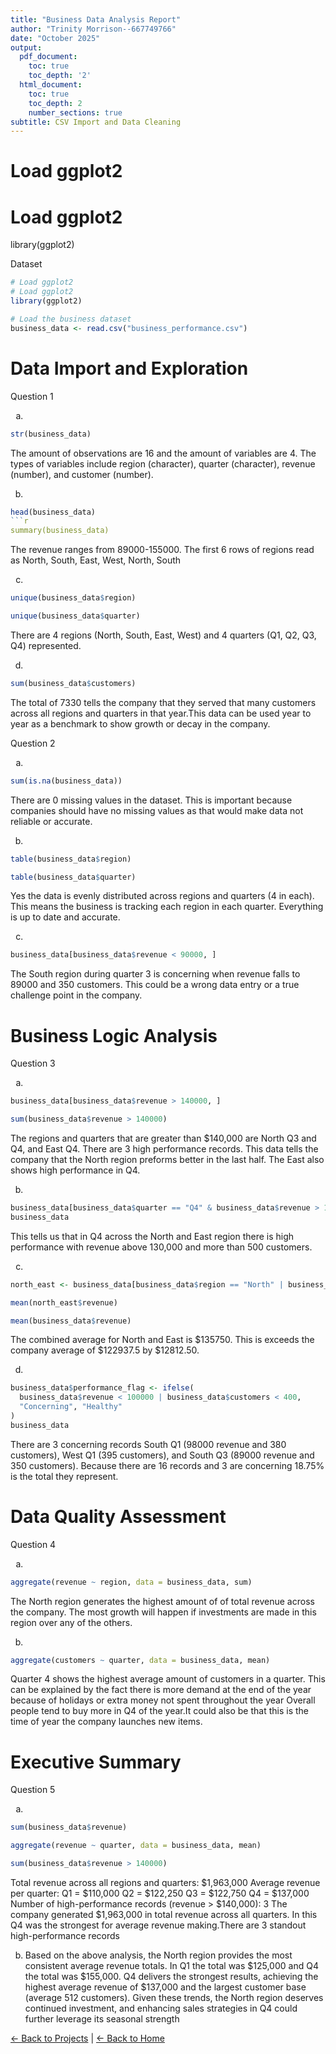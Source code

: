 ```yaml
---
title: "Business Data Analysis Report"
author: "Trinity Morrison--667749766"
date: "October 2025"
output:
  pdf_document:
    toc: true
    toc_depth: '2'
  html_document:
    toc: true
    toc_depth: 2
    number_sections: true
subtitle: CSV Import and Data Cleaning
---
```


# Load ggplot2
# Load ggplot2
library(ggplot2)


Dataset

```r
# Load ggplot2
# Load ggplot2
library(ggplot2)

# Load the business dataset
business_data <- read.csv("business_performance.csv")

```


# Data Import and Exploration

Question 1

a)
```r
str(business_data)
```
The amount of observations are 16 and the amount of variables are 4. The types of variables include region (character), quarter (character), revenue (number), and customer (number).


b)
```r
head(business_data)
```r
summary(business_data)
```
The revenue ranges from 89000-155000. The first 6 rows of regions read as North, South, East, West, North, South

c)
```r
unique(business_data$region)
```
```r
unique(business_data$quarter)
```
There are 4 regions (North, South, East, West) and 4 quarters (Q1, Q2, Q3, Q4) represented.

d)
```r
sum(business_data$customers)
```
The total of 7330 tells the company that they served that many customers across all regions and quarters in that year.This data can be used year to year as a benchmark to show growth or decay in the company. 

Question 2

a)
```r
sum(is.na(business_data))
```
There are 0 missing values in the dataset. This is important because companies should have no missing values as that would make data not reliable or accurate. 

b) 
```r
table(business_data$region)
```
```r
table(business_data$quarter)
```
Yes the data is evenly distributed across regions and quarters (4 in each). This means the business is tracking each region in each quarter. Everything is up to date and accurate.  

c)
```r
business_data[business_data$revenue < 90000, ]
```
The South region during quarter 3 is concerning when revenue falls to 89000 and 350 customers. This could be a wrong data entry or a true challenge point in the company.


# Business Logic Analysis

Question 3

a)
```r
business_data[business_data$revenue > 140000, ]
```
```r
sum(business_data$revenue > 140000)
```
The regions and quarters that are greater than $140,000 are North Q3 and Q4, and East Q4. There are 3 high performance records. This data tells the company that the North region preforms better in the last half. The East also shows high performance in Q4. 

b)
```r
business_data[business_data$quarter == "Q4" & business_data$revenue > 130000 & business_data$customers > 500, ]
business_data
```
This tells us that in Q4 across the North and East region there is high performance with revenue above 130,000 and more than 500 customers.

c)
```r
north_east <- business_data[business_data$region == "North" | business_data$region == "East", ]
```
```r
mean(north_east$revenue)
```
```r
mean(business_data$revenue)
```
The combined average for North and East is $135750. This is exceeds the company average of $122937.5 by $12812.50.   

d)
```r
business_data$performance_flag <- ifelse(
  business_data$revenue < 100000 | business_data$customers < 400,
  "Concerning", "Healthy"
)
business_data
```
There are 3 concerning records South Q1 (98000 revenue and 380 customers), West Q1 (395 customers), and South Q3 (89000 revenue and 350 customers). Because there are 16 records and 3 are concerning 18.75% is the total they represent. 

# Data Quality Assessment

Question 4 

a)
```r
aggregate(revenue ~ region, data = business_data, sum)
```
The North region generates the highest amount of of total revenue across the company. The most growth will happen if investments are made in this region over any of the others. 

b)
```r
aggregate(customers ~ quarter, data = business_data, mean)
```
Quarter 4 shows the highest average amount of customers in a quarter. This can be explained by the fact there is more demand at the end of the year because of holidays or extra money not spent throughout the year Overall people tend to buy more in Q4 of the year.It could also be that this is the time of year the company launches new items. 

# Executive Summary

Question 5

a)
```r
sum(business_data$revenue)
```
```r
aggregate(revenue ~ quarter, data = business_data, mean)
```
```r
sum(business_data$revenue > 140000)
```
Total revenue across all regions and quarters: $1,963,000
Average revenue per quarter:
Q1 = $110,000
Q2 = $122,250
Q3 = $122,750
Q4 = $137,000
Number of high-performance records (revenue > $140,000): 3
The company generated $1,963,000 in total revenue across all quarters. In this Q4 was the strongest for average revenue making.There are 3 standout high-performance records

b)
Based on the above analysis, the North region provides the most consistent average revenue totals. In Q1 the total was $125,000 and Q4 the total was $155,000. Q4 delivers the strongest results, achieving the highest average revenue of $137,000 and the largest customer base (average 512 customers). Given these trends, the North region deserves continued investment, and enhancing sales strategies in Q4 could further leverage its seasonal strength

[← Back to Projects](projects.html) | [← Back to Home](index.html)